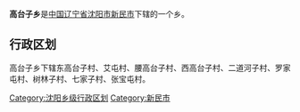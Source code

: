 {{中国乡级行政区
|行政区全称 = 高台子乡
|景观照片文件名 = 
|景观照片描述 = 
|汉语拼音 =
|其他语言 = 
|其他语言名称 = 
|位置图文件名 = 
|位置图描述 = 
|自定义图片=
|上级行政区 = [[辽宁省|辽宁省]][[沈阳市|沈阳市]][[新民市|新民市]]
|行政区类别 = 乡
|行政区划代码 = 
|行政区划 = 
|村委会 = 
|居委会 = 
|建置时间 = 
|领导职位 = 
|领导名称 = 
|政府驻地 = 
|毗邻 = 
|地理坐标 = 
|总面积 = 
|总人口 = 
|户籍人口 = 
|户籍人口年份 = 
|常住人口 = 
|常住人口年份 = 
|人口密度 = 
|GDP = 
|邮政编码 = 
|电话区号 = 
|官方网站 = 
|网站名称 = 
}}
'''高台子乡'''是[[中华人民共和国|中国]][[辽宁省|辽宁省]][[沈阳市|沈阳市]][[新民市|新民市]]下辖的一个乡。

== 行政区划 ==

高台子乡下辖东高台子村、艾屯村、腰高台子村、西高台子村、二道河子村、罗家屯村、树林子村、七家子村、张宝屯村。

{{辽宁小作品}}
{{新民市行政区划}}

[[Category:沈阳乡级行政区划|Category:沈阳乡级行政区划]]
[[Category:新民市|Category:新民市]]
